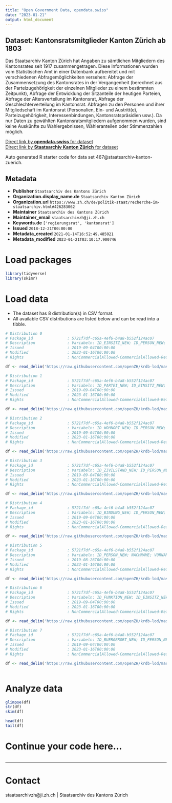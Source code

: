 ```yaml
---
title: "Open Government Data, opendata.swiss"
date: "2023-01-21"
output: html_document
---
```


## Dataset: Kantonsratsmitglieder Kanton Zürich ab 1803

Das Staatsarchiv Kanton Zürich hat Angaben zu sämtlichen Mitgliedern des Kantonsrates seit 1917 zusammengetragen. Diese Informationen wurden vom Statistischen Amt in einer Datenbank aufbereitet und mit verschiedenen Abfragemöglichkeiten versehen: Abfrage der Zusammensetzung des Kantonsrates in der Vergangenheit (berechnet aus der Parteizugehörigkeit der einzelnen Mitglieder zu einem bestimmten Zeitpunkt), Abfrage der Entwicklung der Sitzanteile der heutigen Parteien, Abfrage der Altersverteilung im Kantonsrat, Abfrage der Geschlechterverteilung im Kantonsrat. Abfragen zu den Personen und ihrer Mitgliedschaft im Kantonsrat (Personalien, Ein- und Austritt(e), Parteizugehörigkeit, Interessenbindungen, Kantonsratspräsidien usw.). Da nur Daten zu gewählten Kantonsratsmitgliedern aufgenommen wurden, sind keine Auskünfte zu Wahlergebnissen, Wähleranteilen oder Stimmenzahlen möglich.

[Direct link by **opendata.swiss** for dataset](https://opendata.swiss/de/dataset/kantonsratsmitglieder-kanton-zurich-ab-1917)<br>
[Direct link by **Staatsarchiv Kanton Zürich** for dataset](https://www.zh.ch/de/politik-staat/wahlen-abstimmungen/kantons-regierungsratswahlen/mitglieder-kantonsrats-ab-1803.html)

Auto generated R starter code for data set 467@staatsarchiv-kanton-zuerich.

## Metadata

- **Publisher** `Staatsarchiv des Kantons Zürich`
- **Organization.display_name.de** `Staatsarchiv Kanton Zürich`
- **Organization.url** `https://www.zh.ch/de/politik-staat/recherche-im-staatsarchiv.html#426283062`
- **Maintainer** `Staatsarchiv des Kantons Zürich`
- **Maintainer_email** `staatsarchivzh@ji.zh.ch`
- **Keywords.de** `['regierungsrat', 'kantonsrat']`
- **Issued** `2018-12-21T00:00:00`
- **Metadata_created** `2021-01-14T16:52:49.485021`
- **Metadata_modified** `2023-01-21T03:10:17.900746`


# Load packages

```r

library(tidyverse)
library(skimr)

```

# Load data

-   The dataset has 8 distribution(s) in CSV format.
-   All available CSV distributions are listed below and can be read into a tibble.

```r

# Distribution 0
# Package_id               : 5721f7df-c65a-4ef6-b4a8-b552f124ac07
# Description              : Variabeln: ID_EINSITZ_NEW; ID_PERSON_NEW; ID_PERSON; RAT; DATUM_EINTRITT_TAG; DATUM_EINTRITT_MONAT; DATUM_EINTRITT_JAHR; DATUM_AUSTRITT_TAG; DATUM_AUSTRITT_MONAT; DATUM_AUSTRITT_JAHR; WAHLKREIS; QUELLEN; BEMERKUNGEN
# Issued                   : 2019-09-04T00:00:00
# Modified                 : 2023-01-16T00:00:00
# Rights                   : NonCommercialAllowed-CommercialAllowed-ReferenceRequired

df <- read_delim('https://raw.githubusercontent.com/openZH/krdb-lod/master/data/einsitze.csv')

# Distribution 1
# Package_id               : 5721f7df-c65a-4ef6-b4a8-b552f124ac07
# Description              : Variabeln: ID_PARTEI_NEW; ID_EINSITZ_NEW; ID_PERSON_NEW; ID_PERSON; PARTEIBEZEICHNUNG; FRAKTION; DATUM_VON_TAG; DATUM_VON_MONAT; DATUM_VON_JAHR; DATUM_BIS_TAG; DATUM_BIS_MONAT; DATUM_BIS_JAHR
# Issued                   : 2019-09-04T00:00:00
# Modified                 : 2023-01-16T00:00:00
# Rights                   : NonCommercialAllowed-CommercialAllowed-ReferenceRequired

df <- read_delim('https://raw.githubusercontent.com/openZH/krdb-lod/master/data/parteien.csv')

# Distribution 2
# Package_id               : 5721f7df-c65a-4ef6-b4a8-b552f124ac07
# Description              : Variabeln: ID_WOHNORT_NEW; ID_PERSON_NEW; ID_PERSON; POSTLEITZAHL; GEMEINDENAME; DATUM_VON_TAG; DATUM_VON_MONAT; DATUM_VON_JAHR; DATUM_BIS_TAG; DATUM_BIS_MONAT; DATUM_BIS_JAHR
# Issued                   : 2019-09-04T00:00:00
# Modified                 : 2023-01-16T00:00:00
# Rights                   : NonCommercialAllowed-CommercialAllowed-ReferenceRequired

df <- read_delim('https://raw.githubusercontent.com/openZH/krdb-lod/master/data/wohnorte.csv')

# Distribution 3
# Package_id               : 5721f7df-c65a-4ef6-b4a8-b552f124ac07
# Description              : Variabeln: ID_ZIVILSTAND_NEW; ID_PERSON_NEW; ID_PERSON; ZIVILSTAND; PARTNER_NACHNAME; PARTNER_VORNAME; DATUM_VON_TAG; DATUM_VON_MONAT; DATUM_VON_JAHR; DATUM_BIS_TAG; DATUM_BIS_MONAT; DATUM_BIS_JAHR
# Issued                   : 2019-09-04T00:00:00
# Modified                 : 2023-01-16T00:00:00
# Rights                   : NonCommercialAllowed-CommercialAllowed-ReferenceRequired

df <- read_delim('https://raw.githubusercontent.com/openZH/krdb-lod/master/data/zivilstaende.csv')

# Distribution 4
# Package_id               : 5721f7df-c65a-4ef6-b4a8-b552f124ac07
# Description              : Variabeln: ID_BINDUNG_NEW; ID_PERSON_NEW; ID_PERSON; BINDUNGSKATEGORIE; INSTITUTION; DATUM_VON_TAG; DATUM_VON_MONAT; DATUM_VON_JAHR; DATUM_BIS_TAG; DATUM_BIS_MONAT; DATUM_BIS_JAHR
# Issued                   : 2019-09-04T00:00:00
# Modified                 : 2023-01-16T00:00:00
# Rights                   : NonCommercialAllowed-CommercialAllowed-ReferenceRequired

df <- read_delim('https://raw.githubusercontent.com/openZH/krdb-lod/master/data/bindungen.csv')

# Distribution 5
# Package_id               : 5721f7df-c65a-4ef6-b4a8-b552f124ac07
# Description              : Variabeln: ID_PERSON_NEW; NACHNAME; VORNAME; GESCHLECHT; DATUM_GEBURT_TAG; DATUM_GEBURT_MONAT; DATUM_GEBURT_JAHR; DATUM_GEBURT; DATUM_TOD_TAG; DATUM_TOD_MONAT; DATUM_TOD_JAHR; DATUM_TOD; BERUF; AKAD_TITEL; KONFESSION; DIENSTGRAD; GND; HLS; MATRIKELZH; VIAF; QUELLEN; BEMERKUNGEN; BILD; BILDQUELLE
# Issued                   : 2019-08-26T00:00:00
# Modified                 : 2023-01-16T00:00:00
# Rights                   : NonCommercialAllowed-CommercialAllowed-ReferenceRequired

df <- read_delim('https://raw.githubusercontent.com/openZH/krdb-lod/master/data/personen.csv')

# Distribution 6
# Package_id               : 5721f7df-c65a-4ef6-b4a8-b552f124ac07
# Description              : Variabeln: ID_FUNKTION_NEW; ID_EINSITZ_NEW; ID_PERSON_NEW; ID_PERSON; FUNKTIONSBEZEICHNUNG; DATUM_VON_TAG; DATUM_VON_MONAT; DATUM_VON_JAHR; DATUM_BIS_TAG; DATUM_BIS_MONAT; DATUM_BIS_JAHR
# Issued                   : 2019-09-04T00:00:00
# Modified                 : 2023-01-16T00:00:00
# Rights                   : NonCommercialAllowed-CommercialAllowed-ReferenceRequired

df <- read_delim('https://raw.githubusercontent.com/openZH/krdb-lod/master/data/funktionen.csv')

# Distribution 7
# Package_id               : 5721f7df-c65a-4ef6-b4a8-b552f124ac07
# Description              : Variabeln: ID_BUERGERORT_NEW; ID_PERSON_NEW; ID_PERSON; ORT; DATUM_VON_TAG; DATUM_VON_MONAT; DATUM_VON_JAHR; DATUM_BIS_TAG; DATUM_BIS_MONAT; DATUM_BIS_JAHR
# Issued                   : 2019-09-04T00:00:00
# Modified                 : 2023-01-16T00:00:00
# Rights                   : NonCommercialAllowed-CommercialAllowed-ReferenceRequired

df <- read_delim('https://raw.githubusercontent.com/openZH/krdb-lod/master/data/buergerorte.csv')



```

# Analyze data

```r

glimpse(df)
str(df)
skim(df)

head(df)
tail(df)

```

# Continue your code here...

```r

```

------------------------------------------------------------------------

# Contact

staatsarchivzh@ji.zh.ch | Staatsarchiv des Kantons Zürich
